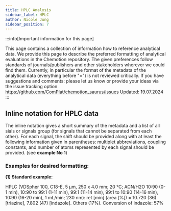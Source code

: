 ```yaml
---
title: HPLC Analysis
sidebar_label: HPLC
author: Nicole Jung
sidebar_position: 7
---
```


:::info[Important information for this page] 

This page contains a collection of information how to reference analytical data. We provide this page to describe the preferred formatting of analytical evaluations in the Chemotion repository. The given preferences follow standards of journals/publishers and other stakeholders wherever we could find them. Currently, in particular the format of the metadata of the analytical data (everything before "=") is not reviewed critically. If you have suggestions and comments: please let us know or provide your ideas via the issue tracking option. 
https://github.com/ComPlat/chemotion_saurus/issues
Updated: 19.07.2024
:::

## Inline notation for HPLC data

The inline notation gives a short summary of the metadata and a list of all sials or signals group (for signals that cannot be separated from each other). For each signal, the shift should be provided along with at least the following information given in parentheses: multiplet abbreviations, coupling constants, and number of atoms represented by each signal should be provided. (see **example No 1**)

### Examples for desired formatting:

**(1) Standard example:**

HPLC (VDSpher 100, C18-E, 5 μm, 250 x 4.0 mm; 20 °C; ACN/H2O 10:90 (0-1 min), 10:90 to 99:1 (1-11 min), 99:1 (11-14 min), 99:1 to 10:90 (14-16 min), 10:90 (16-20 min), 1 mL/min; 230 nm): ret [min] (area [%]) = 10.720 (36) [triazine], 7.802 (47) [indazole]. Others (17%). Conversion of indazole: 57%
